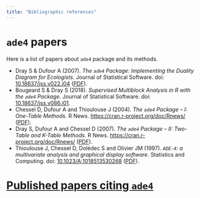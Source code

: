 ```yaml
---
title: "Bibliographic references"
---
```


# `ade4` papers

Here is a list of papers about `ade4` package and its methods.

- Dray S & Dufour A (2007). *The `ade4` Package: Implementing the Duality Diagram for Ecologists*. Journal of Statistical Software. doi: [10.18637/jss.v022.i04](https://doi.org/10.18637/jss.v022.i04) ([PDF](http://pbil.univ-lyon1.fr/ade4/article/jss/jss.pdf)).
- Bougeard S & Dray S (2018). *Supervised Multiblock Analysis in R with the `ade4` Package*. Journal of Statistical Software. doi: [10.18637/jss.v086.i01](https://doi.org/10.18637/jss.v086.i01).
- Chessel D, Dufour A and Thioulouse J (2004). *The `ade4` Package – I: One-Table Methods.* R News. [https://cran.r-project.org/doc/Rnews/](https://cran.r-project.org/doc/Rnews/) ([PDF](http://pbil.univ-lyon1.fr/JTHome/ref/ade4-Rnews.pdf)).
- Dray S, Dufour A and Chessel D (2007). *The `ade4` Package – II: Two-Table and K-Table Methods.* R News. [https://cran.r-project.org/doc/Rnews/](https://cran.r-project.org/doc/Rnews/) ([PDF](http://pbil.univ-lyon1.fr/ade4/article/rnews2/rnews2.pdf)).
- Thioulouse J, Chessel D, Dolédec S and Olivier JM (1997). *`ADE-4`: a multivariate analysis and graphical display software*. Statistics and Computing. doi: [10.1023/A:1018513530268](https://doi.org/10.1023/A:1018513530268) ([PDF](http://pbil.univ-lyon1.fr/JTHome/ref/sc070108.pdf)).

# [Published papers citing `ade4`](https://scholar.google.com/scholar?scisbd=2&q=ade4&hl=fr&as_sdt=0,5)
